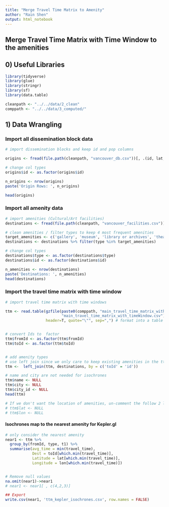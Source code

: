 ```yaml
---
title: "Merge Travel Time Matrix to Amenity"
author: "Rain Shen"
output: html_notebook
---
```


## Merge Travel Time Matrix with Time Window to the amenities


## 0) Useful Libraries

```r

library(tidyverse)
library(glue)
library(stringr)
library(sf)
library(data.table)

cleanpath <- "../../data/2_clean"
comppath <- "../../data/3_computed/"

```


## 1) Data Wrangling

### Import all dissemination block data
```r
# import dissemination blocks and keep id and pop columns

origins <- fread(file.path(cleanpath, "vancouver_db.csv"))[, .(id, lat, lon)]

# change col types
origins$id <- as.factor(origins$id)  

n_origins <- nrow(origins)
paste('Origin Rows: ', n_origins)

head(origins)
```


### Import all amenity data
```r
# import amenities (Cultural/Art facilities)
destinations <- fread(file.path(cleanpath, "vancouver_facilities.csv"))

# clean amenities / filter types to keep 4 most frequent amenities
target_amenities <- c('gallery', 'museum', 'library or archives', 'theatre/performance and concert hall')
destinations <- destinations %>% filter(type %in% target_amenities)

# change col types
destinations$type <- as.factor(destinations$type)
destinations$id <- as.factor(destinations$id)  

n_amenities <- nrow(destinations)
paste('Destinations: ', n_amenities)
head(destinations)
```


### Import the travel time matrix with time window
```r

# import travel time matrix with time windows

ttm <- read.table(gzfile(paste0(comppath, "main_travel_time_matrix_with_timeWindow.csv.gz"),
                         "main_travel_time_matrix_with_timeWindow.csv"), # file within zip
                  header=T, quote="\"", sep=",") # format into a table


# convert Ids to  factor
ttm$fromId <- as.factor(ttm$fromId)
ttm$toId <- as.factor(ttm$toId)


# add amenity types
# use left join since we only care to keep existing amenities in the ttm
ttm <-  left_join(ttm, destinations, by = c('toId' = 'id'))

# name and city are not needed for isochrones
ttm$name <- NULL
ttm$city <- NULL
ttm$city_id <- NULL
head(ttm)

# If we don't want the location of amenities, un-comment the follow 2 lines
# ttm$lat <- NULL
# ttm$lon <- NULL
```

#### Isochrones map to the nearest amenity for Kepler.gl

```r

# only consider the nearest amenity
near1 <- ttm %>%
  group_by(fromId, type, t1) %>%
  summarise(avg_time = min(travel_time),
            Dest = toId[which.min(travel_time)],
            Latitude = lat[which.min(travel_time)],
            Longitude = lon[which.min(travel_time)])


# Remove null values
na.omit(near1)->near1
# near1 <- near1[ , c(4,2,3)]

## Export
write.csv(near1, 'ttm_kepler_isochrones.csv', row.names = FALSE)
```
